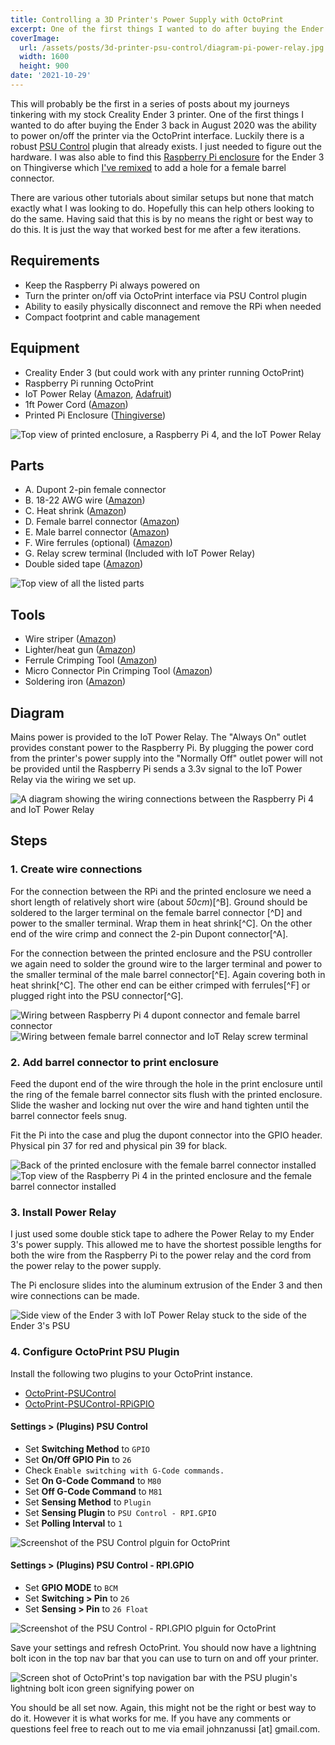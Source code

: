 ```yaml
---
title: Controlling a 3D Printer's Power Supply with OctoPrint
excerpt: One of the first things I wanted to do after buying the Ender 3 back in August 2020 was the ability to power on/off the printer via the OctoPrint interface. Luckily there is a robust PSU Control plugin that already exists. I just needed to figure out the hardware...
coverImage:
  url: /assets/posts/3d-printer-psu-control/diagram-pi-power-relay.jpg
  width: 1600
  height: 900
date: '2021-10-29'
---
```


This will probably be the first in a series of posts about my journeys tinkering with my stock Creality Ender 3 printer. One of the first things I wanted to do after buying the Ender 3 back in August 2020 was the ability to power on/off the printer via the OctoPrint interface. Luckily there is a robust [PSU Control](https://plugins.octoprint.org/plugins/psucontrol/) plugin that already exists. I just needed to figure out the hardware. I was also able to find this [Raspberry Pi enclosure](https://www.thingiverse.com/thing:4586351) for the Ender 3 on Thingiverse which [I've remixed](https://www.thingiverse.com/thing:5031152) to add a hole for a female barrel connector.

There are various other tutorials about similar setups but none that match exactly what I was looking to do. Hopefully this can help others looking to do the same. Having said that this is by no means the right or best way to do this. It is just the way that worked best for me after a few iterations.

## Requirements
* Keep the Raspberry Pi always powered on
* Turn the printer on/off via OctoPrint interface via PSU Control plugin
* Ability to easily physically disconnect and remove the RPi when needed
* Compact footprint and cable management

## Equipment
* Creality Ender 3 (but could work with any printer running OctoPrint)
* Raspberry Pi running OctoPrint
* IoT Power Relay ([Amazon](https://www.amazon.com/Iot-Relay-Enclosed-High-Power-Raspberry/dp/B00WV7GMA2), [Adafruit](https://www.adafruit.com/product/2935))
* 1ft Power Cord ([Amazon](https://amzn.to/3b63cFg))
* Printed Pi Enclosure ([Thingiverse](https://www.thingiverse.com/thing:5031152))

![Top view of printed enclosure, a Raspberry Pi 4, and the IoT Power Relay](/assets/posts/3d-printer-psu-control/equipment-pi-case-power-relay-rpi-4.jpg)

## Parts
* A. Dupont 2-pin female connector
* B. 18-22 AWG wire ([Amazon](https://amzn.to/3CivZm0))
* C. Heat shrink ([Amazon](https://amzn.to/3BcPn2k))
* D. Female barrel connector ([Amazon](https://amzn.to/3b5X6oo))
* E. Male barrel connector ([Amazon](https://amzn.to/3b5X6oo))
* F. Wire ferrules (optional) ([Amazon](https://amzn.to/3nxtiXM))
* G. Relay screw terminal (Included with IoT Power Relay)
* Double sided tape ([Amazon](https://amzn.to/3Ekhvmp))

![Top view of all the listed parts](/assets/posts/3d-printer-psu-control/parts-list.jpg)


## Tools
* Wire striper ([Amazon](https://amzn.to/3jC8kpj))
* Lighter/heat gun ([Amazon](https://amzn.to/3jC42hP))
* Ferrule Crimping Tool ([Amazon](https://amzn.to/3nxtiXM))
* Micro Connector Pin Crimping Tool ([Amazon](https://amzn.to/3CeQVdG))
* Soldering iron ([Amazon](https://amzn.to/3pyJU3I))


## Diagram
Mains power is provided to the IoT Power Relay. The "Always On" outlet provides constant power to the Raspberry Pi. By plugging the power cord from the printer's power supply into the "Normally Off" outlet power will not be provided until the Raspberry Pi sends a 3.3v signal to the IoT Power Relay via the wiring we set up.

![A diagram showing the wiring connections between the Raspberry Pi 4 and IoT Power Relay](/assets/posts/3d-printer-psu-control/diagram-pi-power-relay.jpg)

## Steps

### 1. Create wire connections

For the connection between the RPi and the printed enclosure we need a short length of relatively short wire (about *50cm*)[^B]. Ground should be soldered to the larger terminal on the female barrel connector [^D] and power to the smaller terminal. Wrap them in heat shrink[^C]. On the other end of the wire crimp and connect the 2-pin Dupont connector[^A].

For the connection between the printed enclosure and the PSU controller we again need to solder the ground wire to the larger terminal and power to the smaller terminal of the male barrel connector[^E]. Again covering both in heat shrink[^C]. The other end can be either crimped with ferrules[^F] or plugged right into the PSU connector[^G].

<MDXColumns>

![Wiring between Raspberry Pi 4 dupont connector and female barrel connector](/assets/posts/3d-printer-psu-control/wiring-rpi-to-print-enclosure.jpg)
![Wiring between female barrel connector and IoT Relay screw terminal](/assets/posts/3d-printer-psu-control/wiring-print-enclosure-to-psu.jpg)

</MDXColumns>


### 2. Add barrel connector to print enclosure
Feed the dupont end of the wire through the hole in the print enclosure until the ring of the female barrel connector sits flush with the printed enclosure. Slide the washer and locking nut over the wire and hand tighten until the barrel connector feels snug.

Fit the Pi into the case and plug the dupont connector into the GPIO header. Physical pin 37 for red and physical pin 39 for black.

<MDXColumns>

![Back of the printed enclosure with the female barrel connector installed](/assets/posts/3d-printer-psu-control/pi-enclosure-with-barrel-connector.jpg)
![Top view of the Raspberry Pi 4 in the printed enclosure and the female barrel connector installed](/assets/posts/3d-printer-psu-control/pi-enclosure-with-rpi-and-barrel-connector.jpg)

</MDXColumns>

### 3. Install Power Relay
I just used some double stick tape to adhere the Power Relay to my Ender 3's power supply. This allowed me to have the shortest possible lengths for both the wire from the Raspberry Pi to the power relay and the cord from the power relay to the power supply.

The Pi enclosure slides into the aluminum extrusion of the Ender 3 and then wire connections can be made.

![Side view of the Ender 3 with IoT Power Relay stuck to the side of the Ender 3's PSU](/assets/posts/3d-printer-psu-control/ender-3-with-raspberry-pi-controlled-power.jpg)

### 4. Configure OctoPrint PSU Plugin
Install the following two plugins to your OctoPrint instance.
 * [OctoPrint-PSUControl](https://github.com/kantlivelong/OctoPrint-PSUControl)
 * [OctoPrint-PSUControl-RPiGPIO](https://github.com/kantlivelong/OctoPrint-PSUControl-RPiGPIO)

#### Settings > (Plugins) PSU Control
* Set **Switching Method** to `GPIO`
* Set **On/Off GPIO Pin** to `26`
* Check `Enable switching with G-Code commands.`
* Set **On G-Code Command** to `M80`
* Set **Off G-Code Command** to `M81`
* Set **Sensing Method** to `Plugin`
* Set **Sensing Plugin** to `PSU Control - RPI.GPIO`
* Set **Polling Interval** to `1`

![Screenshot of the PSU Control plguin for OctoPrint](/assets/posts/3d-printer-psu-control/screenshot-octoprint-psu-control-settings.png)

####  Settings > (Plugins) PSU Control - RPI.GPIO
* Set **GPIO MODE** to `BCM`
* Set **Switching > Pin** to `26`
* Set **Sensing > Pin** to `26 Float`

![Screenshot of the PSU Control - RPI.GPIO plguin for OctoPrint](/assets/posts/3d-printer-psu-control/screenshot-octoprint-psu-control-settings-gpio.png)

Save your settings and refresh OctoPrint. You should now have a lightning bolt icon in the top nav bar that you can use to turn on and off your printer.

![Screen shot of OctoPrint's top navigation bar with the PSU plugin's lightning bolt icon green signifying power on](/assets/posts/3d-printer-psu-control/screenshot-octoprint-nav-bar.jpg)


You should be all set now. Again, this might not be the right or best way to do it. However it is what works for me. If you have any comments or questions feel free to reach out to me via email johnzanussi [at] gmail.com.


<AmazonDisclosure />
